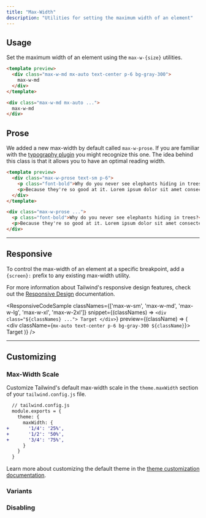 ```yaml
---
title: "Max-Width"
description: "Utilities for setting the maximum width of an element"
---
```




## Usage

Set the maximum width of an element using the `max-w-{size}` utilities.

```html
<template preview>
  <div class="max-w-md mx-auto text-center p-6 bg-gray-300">
    max-w-md
  </div>
</template>

<div class="max-w-md mx-auto ...">
  max-w-md
</div>
```

## Prose

We added a new max-width by default called `max-w-prose`. If you are familiar with the [typography plugin](https://github.com/tailwindlabs/tailwindcss-typography) you might recognize this one. The idea behind this class is that it allows you to have an optimal reading width.

```html
<template preview>
  <div class="max-w-prose text-sm p-6">
    <p class="font-bold">Why do you never see elephants hiding in trees?</p>
    <p>Because they're so good at it. Lorem ipsum dolor sit amet consectetur adipisicing elit. Quas cupiditate laboriosam fugiat.</p>
  </div>
</template>

<div class="max-w-prose ...">
  <p class="font-bold">Why do you never see elephants hiding in trees?</p>
  <p>Because they're so good at it. Lorem ipsum dolor sit amet consectetur adipisicing elit. Quas cupiditate laboriosam fugiat.</p>
</div>
```

---

## Responsive

To control the max-width of an element at a specific breakpoint, add a `{screen}:` prefix to any existing max-width utility.

For more information about Tailwind's responsive design features, check out the [Responsive Design](/docs/responsive-design) documentation.

<ResponsiveCodeSample
  classNames={['max-w-sm', 'max-w-md', 'max-w-lg', 'max-w-xl', 'max-w-2xl']}
  snippet={(classNames) => `
    <div class="${classNames} ...">
      Target
    </div>
  `}
  preview={(className) => (
    <div className={`mx-auto text-center p-6 bg-gray-300 ${className}`}>
      Target
    </div>
  )}
/>

---

## Customizing

### Max-Width Scale

Customize Tailwind's default max-width scale in the `theme.maxWidth` section of your `tailwind.config.js` file.

```diff
  // tailwind.config.js
  module.exports = {
    theme: {
      maxWidth: {
+       '1/4': '25%',
+       '1/2': '50%',
+       '3/4': '75%',
      }
    }
  }
```

Learn more about customizing the default theme in the [theme customization documentation](/docs/theme#customizing-the-default-theme).

### Variants

<Variants plugin="maxWidth" name="max-width" />

### Disabling

<Disabling plugin="maxWidth" name="max-width" />
